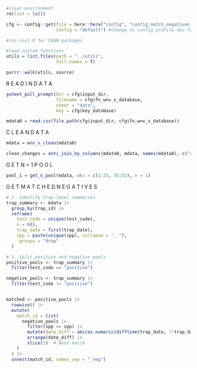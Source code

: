 
```r
#clear environment
rm(list = ls())

cfg <- config::get(file = here::here("config", "config_match_negatives.yml"),
                   config = "default") #change to config profile dev for testing 

#run init.R for CRAN packages

#load custom functions
utils = list.files(path = "../utils",
                   full.names = T)

purrr::walk(utils, source)
```

R E A D   I N   D A T A 
```r
gsheet_pull_prompt(dir = cfg$input_dir, 
                   filename = cfg$fn_wnv_s_database, 
                   sheet = "data",
                   key = cfg$key_database)

mdata0 = read.csv(file.path(cfg$input_dir, cfg$fn_wnv_s_database))
```

C L E A N   D A T A
```r
mdata = wnv_s_clean(mdata0)

clean_changes = anti_join_by_columns(mdata0, mdata, names(mdata0), c("csu_id"))
```

G E T  N = 1  P O O L 
```r
pool_1 = get_n_pool(mdata, wks = c(1:25, 35:52), n = 1)
```

G E T   M A T C H E D   N E G A T I V E S
```r
# 2. Identify trap-level summaries
trap_summary <- mdata |>
  group_by(trap_id) |>
  reframe(
    test_code = unique(test_code),
    n = n(),
    trap_date = first(trap_date),
    spp = paste(unique(spp), collapse = ", "),
    .groups = "drop"
  )

# 3. Split positive and negative pools 
positive_pools <- trap_summary |>
  filter(test_code == "positive")

negative_pools <- trap_summary |>
  filter(test_code != "positive")


matched <- positive_pools |>
  rowwise() |>
  mutate(
    match_id = list(
      negative_pools |>
        filter(spp == spp) |>
        mutate(date_diff = abs(as.numeric(difftime(trap_date, !!trap_date, units = "days")))) |>
        arrange(date_diff) |>
        slice(1)  # Best match
    )
  ) |>
  unnest(match_id, names_sep = "_neg")


```





